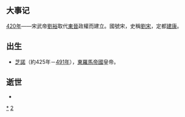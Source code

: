 {{Unreferenced|time=2018-08-25T13:24:40+00:00}}
{{DecadeTOC|420}}

== 大事记 ==
[[420年|420年]]——宋武帝[[劉裕|劉裕]]取代[[東晉|東晉]]政權而建立。國號宋，史稱[[劉宋|劉宋]]，定都[[南京|建康]]。

== 出生 ==
*[[芝諾_(羅馬帝國)|芝諾]]（約425年－[[491年|491年]]），[[東羅馬帝國|東羅馬帝國]]皇帝。

== 逝世 ==
*

{{世紀|5}}

[[Category:420年代|*]]
[[Category:5世纪各年代|2]]